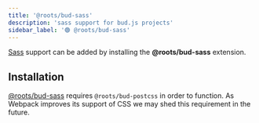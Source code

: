 ```yaml
---
title: '@roots/bud-sass'
description: 'sass support for bud.js projects'
sidebar_label: '🟢 @roots/bud-sass'
---
```



[Sass](https://sass-lang.com) support can be added by installing the **@roots/bud-sass** extension.

## Installation

[@roots/bud-sass](/extensions/bud-sass) requires `@roots/bud-postcss` in order to function. As Webpack improves its
support of CSS we may shed this requirement in the future.

<Install packages="@roots/bud-sass @roots/bud-postcss" />
